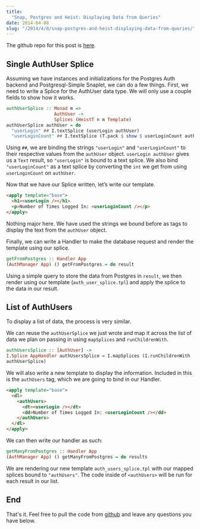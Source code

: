 ```yaml
---
title:
  "Snap, Postgres and Heist: Displaying Data from Queries"
date: 2014-04-08
slug: "/2014/4/8/snap-postgres-and-heist-displaying-data-from-queries/"
---
```


The github repo for this post is
[here](https://github.com/ChristopherBiscardi/snap-postgres-heist).

## Single AuthUser Splice

Assuming we have instances and initializations for the
Postgres Auth backend and Postgresql-Simple Snaplet, we can
do a few things. First, we need to write a Splice for the
AuthUser data type. We will only use a couple fields to show
how it works.

```haskell
authUserSplice :: Monad m =>
                  AuthUser ->
                  Splices (HeistT n m Template)
authUserSplice authUser = do
  "userLogin" ## I.textSplice (userLogin authUser)
  "userLoginCount" ## I.textSplice (T.pack $ show $ userLoginCount authUser)
```

Using `##`, we are binding the strings `"userLogin"` and
`"userLoginCount"` to their respective values from the
`authUser` object. `userLogin authUser` gives us a `Text`
result, so `"userLogin"` is bound to a text splice. We also
bind `"userLoginCount"` as a text splice by converting the
`int` we get from using `userLoginCount` on `authUser`.

Now that we have our Splice written, let’s write our
template.

```html
<apply template="base">
  <h1><userLogin /></h1>
  <p>Number of Times Logged In: <userLoginCount /></p>
</apply>
```

Nothing major here. We have used the strings we bound before
as tags to display the text from the `authUser` object.

Finally, we can write a Handler to make the database request
and render the template using our splice.

```haskell
getFromPostgres :: Handler App
(AuthManager App) () getFromPostgres = do result
```

Using a simple query to store the data from Postgres in
`result`, we then render using our template
(`auth_user_splice.tpl`) and apply the splice to the data in
our result.

## List of AuthUsers

To display a list of data, the process is very similar.

We can reuse the `authUserSplice` we just wrote and map it
across the list of data we plan on passing in using
`mapSplices` and `runChildrenWith`.

```haskell
authUsersSplice :: [AuthUser] ->
I.Splice AppHandler authUsersSplice = I.mapSplices (I.runChildrenWith .
authUserSplice)
```

We will also write a new template to display the
information. Included in this is the `authUsers` tag, which
we are going to bind in our Handler.

```html
<apply template="base">
  <dl>
    <authUsers>
      <dt><userLogin /></dt>
      <dd>Number of Times Logged In: <userLoginCount /></dd>
    </authUsers>
  </dl>
</apply>
```

We can then write our handler as such:

```haskell
getManyFromPostgres :: Handler App
(AuthManager App) () getManyFromPostgres = do results
```

We are rendering our new template `auth_users_splice.tpl`
with our mapped splices bound to `"authUsers"`. The code
inside of `<authUsers>` will be run for each result in our
list.

## End

That's it. Feel free to pull the code from
[github](https://github.com/ChristopherBiscardi/snap-postgres-heist)
and leave any questions you have below.
